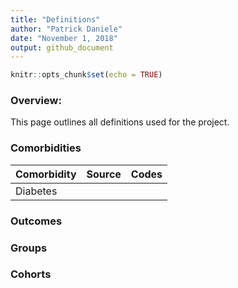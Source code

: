 ```yaml
---
title: "Definitions"
author: "Patrick Daniele"
date: "November 1, 2018"
output: github_document
---
```


```r
knitr::opts_chunk$set(echo = TRUE)
```

### Overview:

This page outlines all definitions used for the project.

### Comorbidities

| Comorbidity               | Source | Codes | 
|---------------------------|:------:|-------|
|Diabetes|



### Outcomes


### Groups


### Cohorts
